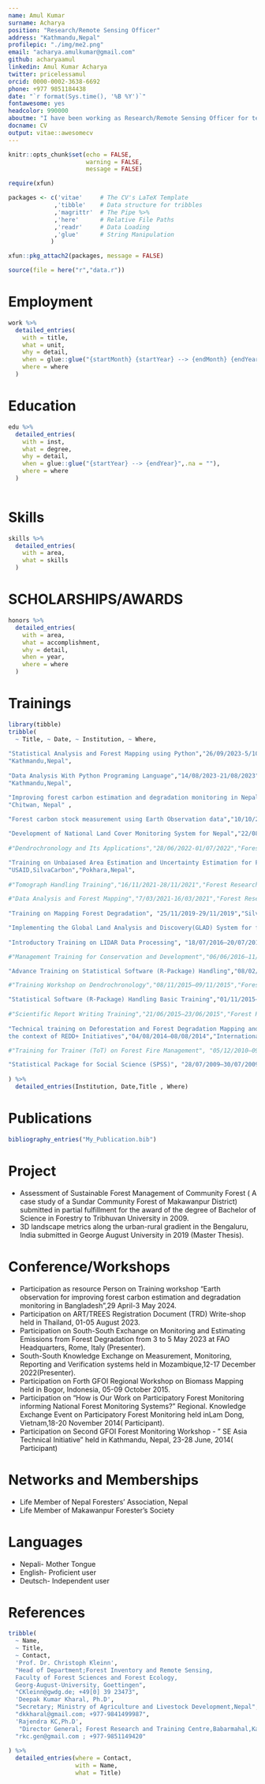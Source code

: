 ```yaml
---
name: Amul Kumar
surname: Acharya
position: "Research/Remote Sensing Officer"
address: "Kathmandu,Nepal"
profilepic: "./img/me2.png"
email: "acharya.amulkumar@gmail.com"
github: acharyaamul
linkedin: Amul Kumar Acharya
twitter: pricelessamul
orcid: 0000-0002-3638-6692
phone: +977 9851184438
date: "`r format(Sys.time(), '%B %Y')`"
fontawesome: yes
headcolor: 990000
aboutme: "I have been working as Research/Remote Sensing Officer for ten years at Forest Reserch and Training Centre, Nepal. I have a deep driven passion for application of Remote sensing and GIS techniques in Forestry sector."
docname: CV
output: vitae::awesomecv
---
```


```r
knitr::opts_chunk$set(echo = FALSE,
                      warning = FALSE,
                      message = FALSE)

require(xfun)

packages <- c('vitae'     # The CV's LaTeX Template
             ,'tibble'    # Data structure for tribbles
             ,'magrittr'  # The Pipe %>%
             ,'here'      # Relative File Paths
             ,'readr'     # Data Loading
             ,'glue'      # String Manipulation
            )

xfun::pkg_attach2(packages, message = FALSE)

source(file = here("r","data.r"))

```

# Employment

```r

work %>%
  detailed_entries(
    with = title,
    what = unit,
    why = detail,
    when = glue::glue("{startMonth} {startYear} --> {endMonth} {endYear}",.na = ""),
    where = where
  )

```

# Education

```r

edu %>%
  detailed_entries(
    with = inst,
    what = degree,
    why = detail,
    when = glue::glue("{startYear} --> {endYear}",.na = ""),
    where = where
  )
 
```

# Skills

```r

skills %>%
  detailed_entries(
    with = area,
    what = skills
  )

```

# SCHOLARSHIPS/AWARDS

```r

honors %>%
  detailed_entries(
    with = area,
    what = accomplishment,
    why = detail,
    when = year,
    where = where
  )

```


# Trainings

```r
library(tibble)
tribble(
  ~ Title, ~ Date, ~ Institution, ~ Where,
  
"Statistical Analysis and Forest Mapping using Python","26/09/2023-5/10/2023","Forest Research and Training Centre",
"Kathmandu,Nepal", 
  
"Data Analysis With Python Programing Language","14/08/2023-21/08/2023","Forest Research and Training Centre",
"Kathmandu,Nepal",

"Improving forest carbon estimation and degradation monitoring in Nepal","23/07/2022-27/07/2022","USAID,NASA,ICIMOD",
"Chitwan, Nepal" ,
 
"Forest carbon stock measurement using Earth Observation data","10/10/2022-11/11/2022","USAID,NASA,ICIMOD","Kathmandu, Nepal",

"Development of National Land Cover Monitoring System for Nepal","22/08/2022-26/08/2022","USAID,NASA,ICIMOD","Lalitpur, Nepal",
  
#"Dendrochronology and Its Applications","28/06/2022-01/07/2022","Forest Research and Training Centre","Kathmandu,Nepal",  

"Training on Unbaiased Area Estimation and Uncertainty Estimation for Forest Degradation in Nepal","23/05/2022-27/05/22",
"USAID,SilvaCarbon","Pokhara,Nepal",
  
#"Tomograph Handling Training","16/11/2021-28/11/2021","Forest Research and Training Centre","Kathmandu,Nepal",  

#"Data Analysis and Forest Mapping","7/03/2021-16/03/2021","Forest Research and Training Centre","Kathmandu,Nepal",
  
"Training on Mapping Forest Degradation", "25/11/2019-29/11/2019","SilvaCarbon,ICIMOD","Chitawan,Nepal",

"Implementing the Global Land Analysis and Discovery(GLAD) System for forest cover change mapping","24/04/2017-28/04/2017","USAID,SilvaCarbon Global Land Analysis & Discovery","Kathmandu, Nepal",
  
"Introductory Training on LIDAR Data Processing", "18/07/2016–20/07/2016","USAID and US Forest Service-SilvaCarbon","Kathmandu, Nepal",

#"Management Training for Conservation and Development","06/06/2016–11/07/2016","Central Forests Training and Extension Center","Kathmandu, Nepal",

"Advance Training on Statistical Software (R-Package) Handling","08/02/2016–12/02/2016","Forest Research and Training Centre(Formerly Department of Forest Research and Survey)", "Kathmandu, Nepal", 

#"Training Workshop on Dendrochronology","08/11/2015–09/11/2015","Forest Research and Training Centre(Formerly Department of Forest Research and Survey)", "Kathmandu, Nepal",

"Statistical Software (R-Package) Handling Basic Training","01/11/2015–05/11/2015","Forest Research and Training Centre(Formerly Department of Forest Research and Survey)", "Kathmandu, Nepal",
  
#"Scientific Report Writing Training","21/06/2015–23/06/2015","Forest Research and Training Centre(Formerly Department of Forest Research and Survey)", "Kathmandu, Nepal",  
  
"Technical training on Deforestation and Forest Degradation Mapping and Monitoring using Multi-scale Geospatial methods in
the context of REDD+ Initiatives","04/08/2014–08/08/2014","International Centre for Integrated Mountain Development (ICIMOD)","Lalitpur,Nepal",

#"Training for Trainer (ToT) on Forest Fire Management", "05/12/2010–09/12/2010", "Ministry of Forests and Soil conservation and U.S. Department of State and U.S. Forest Service.", "Hetauda, Nepal",

"Statistical Package for Social Science (SPSS)", "28/07/2009–30/07/2009", "Memorial Centre of Excellence (MemCoE)", "Institute of Forestry,Hetauda (Nepal)"
 
) %>%
  detailed_entries(Institution, Date,Title , Where)
```

# Publications

```r
bibliography_entries("My_Publication.bib")

```


# Project
- Assessment of Sustainable Forest Management of Community Forest ( A case study of a Sundar Community Forest of Makawanpur District)         submitted in partial fulfillment for the award of the degree of Bachelor of Science in Forestry to Tribhuvan University in 2009.
- 3D landscape metrics along the urban-rural gradient in the Bengaluru, India submitted in George August University in 2019 (Master          Thesis).

# Conference/Workshops

- Participation as resource Person on Training workshop "Earth observation for improving forest carbon estimation and degradation monitoring in Bangladesh",29 April-3 May 2024.
- Participation on ART/TREES Registration Document (TRD) Write-shop held in Thailand, 01-05 August 2023.
- Participation on South-South Exchange on Monitoring and Estimating Emissions from Forest Degradation from 3 to 5 May 2023 at FAO Headquarters, Rome, Italy (Presenter).
- South-South Knowledge Exchange on Measurement, Monitoring, Reporting and Verification systems held in Mozambique,12-17 December 2022(Presenter).
- Participation on Forth GFOI Regional Workshop on Biomass Mapping held in Bogor, Indonesia, 05-09 October 2015.
- Participation on "How is Our Work on Participatory Forest Monitoring informing National Forest Monitoring Systems?" Regional.
  Knowledge Exchange Event on Participatory Forest Monitoring held inLam Dong, Vietnam,18-20 November 2014( Participant).
- Participation on Second GFOI Forest Monitoring Workshop - " SE Asia Technical Initiative" held in Kathmandu, Nepal, 23-28 June, 2014(      Participant)

# Networks and Memberships

- Life Member of Nepal Foresters' Association, Nepal
- Life Member of Makawanpur Forester's Society

# Languages

- Nepali- Mother Tongue 
- English- Proficient user
- Deutsch- Independent user

# References

```r
tribble(
  ~ Name,
  ~ Title,
  ~ Contact,
  'Prof. Dr. Christoph Kleinn',
  "Head of Department;Forest Inventory and Remote Sensing, 
  Faculty of Forest Sciences and Forest Ecology,
  Georg-August-University, Goettingen",
  "CKleinn@gwdg.de; +49[0] 39 23473",
  'Deepak Kumar Kharal, Ph.D',
  "Secretary; Ministry of Agriculture and Livestock Development,Nepal",
  "dkkharal@gmail.com; +977-9841499987",
  'Rajendra KC,Ph.D',
   "Director General; Forest Research and Training Centre,Babarmahal,Kathmandu",
  "rkc.gen@gmail.com ; +977-9851149420"
  
) %>%
  detailed_entries(where = Contact,
                   with = Name,
                   what = Title) 
```



